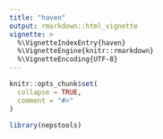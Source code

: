 ```yaml
---
title: "haven"
output: rmarkdown::html_vignette
vignette: >
  %\VignetteIndexEntry{haven}
  %\VignetteEngine{knitr::rmarkdown}
  %\VignetteEncoding{UTF-8}
---
```


```r
knitr::opts_chunk$set(
  collapse = TRUE,
  comment = "#>"
)
```

```r
library(nepstools)
```
